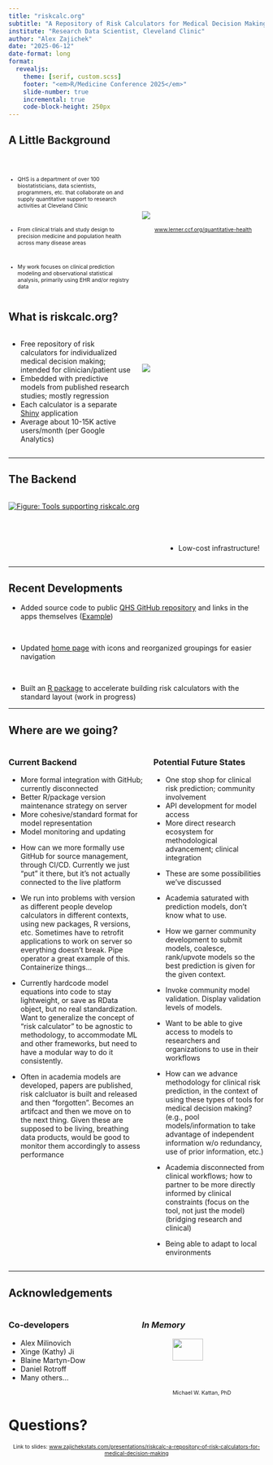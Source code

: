 ```yaml
---
title: "riskcalc.org"
subtitle: "A Repository of Risk Calculators for Medical Decision Making"
institute: "Research Data Scientist, Cleveland Clinic"
author: "Alex Zajichek"
date: "2025-06-12"
date-format: long
format:
  revealjs: 
    theme: [serif, custom.scss]
    footer: "<em>R/Medicine Conference 2025</em>"
    slide-number: true
    incremental: true
    code-block-height: 250px
---
```


## A Little Background

<br>

:::: {.columns}

::: {.column width="50%"}

::: {style="font-size: 75%;"}

- QHS is a department of over 100 biostatisticians, data scientists, programmers, etc. that collaborate on and supply quantitative support to research activities at Cleveland Clinic 

<br>

- From clinical trials and study design to precision medicine and population health across many disease areas

<br>

- My work focuses on clinical prediction modeling and observational statistical analysis, primarily using EHR and/or registry data

:::

:::

::: {.column width="50%"}

<br>
<br>
<br>

![](qhs.png)

::: {style="font-size: 75%; text-align: center"}

[www.lerner.ccf.org/quantitative-health](https://www.lerner.ccf.org/quantitative-health/)

:::

:::

::::

## What is riskcalc.org?

:::: {.columns}

::: {.column width="50%"}

- Free repository of risk calculators for individualized medical decision making; intended for clinician/patient use
- Embedded with predictive models from published research studies; mostly regression
- Each calculator is a separate [Shiny](https://shiny.posit.co/) application
- Average about 10-15K active users/month (per Google Analytics)

:::

::: {.column width="50%"}

<br>
<br>

![](riskcalc.gif)

:::

::::

--- 

## The Backend

:::: {.columns}

::: {.column width="60%"}

::: {.fragment}

[![Figure: Tools supporting riskcalc.org](riskcalctools.png)](https://www.appsilon.com/post/alternatives-to-scaling-shiny)

:::

:::

::: {.column width="40%"}

<br>
<br>
<br>
<br>

- Low-cost infrastructure!

:::

::::

---

## Recent Developments



- Added source code to public [QHS GitHub repository](https://github.com/ClevelandClinicQHS/riskcalc-website) and links in the apps themselves ([Example](https://riskcalc.org/AKIpostCardiacSurgery/))

<br>

- Updated [home page](https://riskcalc.org/) with icons and reorganized groupings for easier navigation

<br>

- Built an [R package](https://github.com/ClevelandClinicQHS/riskcalc) to accelerate building risk calculators with the standard layout (work in progress)

---

## Where are we going?

:::: {.columns}

::: {.column}

::: {.fragment}

### Current Backend 

- More formal integration with GitHub; currently disconnected
- Better R/package version maintenance strategy on server
- More cohesive/standard format for model representation
- Model monitoring and updating

::: {.notes}

- How can we more formally use GitHub for source management, through CI/CD. Currently we just "put" it there, but it's not actually connected to the live platform

- We run into problems with version as different people develop calculators in different contexts, using new packages, R versions, etc. Sometimes have to retrofit applications to work on server so everything doesn't break. Pipe operator a great example of this. Containerize things...

- Currently hardcode model equations into code to stay lightweight, or save as RData object, but no real standardization. Want to generalize the concept of "risk calculator" to be agnostic to methodology, to accommodate ML and other frameworks, but need to have a modular way to do it consistently.

- Often in academia models are developed, papers are published, risk calcluator is built and released and then "forgotten". Becomes an artifcact and then we move on to the next thing. Given these are supposed to be living, breathing data products, would be good to monitor them accordingly to assess performance

:::

:::

:::

::: {.column}

::: {.fragment}

### Potential Future States

- One stop shop for clinical risk prediction; community involvement
- API development for model access
- More direct research ecosystem for methodological advancement; clinical integration

::: {.notes}

- These are some possibilities we've discussed

- Academia saturated with prediction models, don't know what to use.
- How we garner community development to submit models, coalesce, rank/upvote models so the best prediction is given for the given context. 
- Invoke community model validation. Display validation levels of models.

- Want to be able to give access to models to researchers and organizations to use in their workflows

- How can we advance methodology for clinical risk prediction, in the context of using these types of tools for medical decision making? (e.g., pool models/information to take advantage of independent information w/o redundancy, use of prior information, etc.)
- Academia disconnected from clinical workflows; how to partner to be more directly informed by clinical constraints (focus on the tool, not just the model) (bridging research and clinical)
- Being able to adapt to local environments

:::

:::

:::

::::

---

## Acknowledgements

:::: {.columns}

::: {.column width="50%"}

### Co-developers

::: {.nonincremental}

- Alex Milinovich
- Xinge (Kathy) Ji
- Blaine Martyn-Dow
- Daniel Rotroff
- Many others...

:::

:::

::: {.column width="50%"}

### _In Memory_

<img src="mike.png" style="width:50%; height:50%; padding-left:25%">

::: {style="font-size: 75%; padding-left:25%"}

Michael W. Kattan, PhD <br>
Department Chair (2004-2024) <br>
Quantitative Health Sciences <br>
Cleveland Clinic

<p style="font-size:75%;"><em>Creator of <a href="https://riskcalc.org/">riskcalc.org</a></em></p>

:::

:::

::::

# Questions?

::: {style="font-size: 75%; text-align:center"}

Link to slides: [www.zajichekstats.com/presentations/riskcalc-a-repository-of-risk-calculators-for-medical-decision-making](https://www.zajichekstats.com/presentations/riskcalc-a-repository-of-risk-calculators-for-medical-decision-making/slides#/title-slide)

:::
